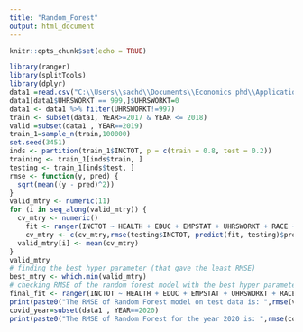 ---
title: "Random_Forest"
output: html_document
---

```{r setup, include=FALSE}
knitr::opts_chunk$set(echo = TRUE)
```

```{r}
library(ranger)
library(splitTools)
library(dplyr)
data1 =read.csv("C:\\Users\\sachd\\Documents\\Economics phd\\Applications\\UT Austin\\Spring 2023\\Data Mining\\Project\\Data set\\data1.csv")
data1[data1$UHRSWORKT == 999,]$UHRSWORKT=0
data1 <- data1 %>% filter(UHRSWORKT!=997)
train <- subset(data1, YEAR>=2017 & YEAR <= 2018) 
valid =subset(data1 , YEAR==2019)
train_1=sample_n(train,100000)
set.seed(3451)
inds <- partition(train_1$INCTOT, p = c(train = 0.8, test = 0.2))
training <- train_1[inds$train, ]
testing <- train_1[inds$test, ]
rmse <- function(y, pred) {
  sqrt(mean((y - pred)^2))
}
valid_mtry <- numeric(11)
for (i in seq_along(valid_mtry)) {
  cv_mtry <- numeric()
    fit <- ranger(INCTOT ~ HEALTH + EDUC + EMPSTAT + UHRSWORKT + RACE + OCC + CITIZEN+ AGE + MARST + STATEFIP + SEX, data = training, mtry = i)
    cv_mtry <- c(cv_mtry,rmse(testing$INCTOT, predict(fit, testing)$predictions))
  valid_mtry[i] <- mean(cv_mtry)
}
valid_mtry
# finding the best hyper parameter (that gave the least RMSE)
best_mtry <- which.min(valid_mtry)
# checking RMSE of the random forest model with the best hyper parameter on test data
final_fit <- ranger(INCTOT ~ HEALTH + EDUC + EMPSTAT + UHRSWORKT + RACE + OCC + CITIZEN+ AGE + MARST + STATEFIP + SEX, data = train_1, mtry = best_mtry)
print(paste0("The RMSE of Random Forest model on test data is: ",rmse(valid$INCTOT, predict(final_fit, valid)$predictions)))
covid_year=subset(data1 , YEAR==2020)
print(paste0("The RMSE of Random Forest for the year 2020 is: ",rmse(covid_year$INCTOT, predict(final_fit, covid_year)$predictions)))
```
